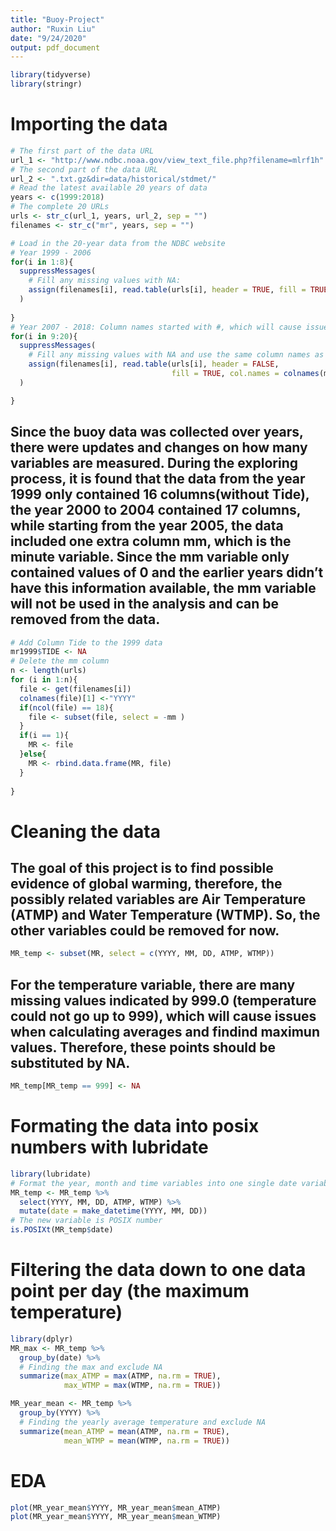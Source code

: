 ```yaml
---
title: "Buoy-Project"
author: "Ruxin Liu"
date: "9/24/2020"
output: pdf_document
---
```


```r
library(tidyverse)
library(stringr)
```
# Importing the data 

```r
# The first part of the data URL
url_1 <- "http://www.ndbc.noaa.gov/view_text_file.php?filename=mlrf1h"
# The second part of the data URL
url_2 <- ".txt.gz&dir=data/historical/stdmet/"
# Read the latest available 20 years of data
years <- c(1999:2018)
# The complete 20 URLs
urls <- str_c(url_1, years, url_2, sep = "")
filenames <- str_c("mr", years, sep = "")
```


```r
# Load in the 20-year data from the NDBC website
# Year 1999 - 2006
for(i in 1:8){
  suppressMessages(
    # Fill any missing values with NA:
    assign(filenames[i], read.table(urls[i], header = TRUE, fill = TRUE))
  )
  
}
# Year 2007 - 2018: Column names started with #, which will cause issue
for(i in 9:20){
  suppressMessages(
    # Fill any missing values with NA and use the same column names as year 2006
    assign(filenames[i], read.table(urls[i], header = FALSE, 
                                    fill = TRUE, col.names = colnames(mr2006))),
  )

}
```


## Since the buoy data was collected over years, there were updates and changes on how many variables are measured. During the exploring process, it is found that the data from the year 1999 only contained 16 columns(without Tide), the year 2000 to 2004 contained 17 columns, while starting from the year 2005, the data included one extra column mm, which is the minute variable. Since the mm variable only contained values of 0 and the earlier years didn't have this information available, the mm variable will not be used in the analysis and can be removed from the data.


```r
# Add Column Tide to the 1999 data
mr1999$TIDE <- NA
# Delete the mm column
n <- length(urls)
for (i in 1:n){
  file <- get(filenames[i])
  colnames(file)[1] <-"YYYY"
  if(ncol(file) == 18){
    file <- subset(file, select = -mm )
  }
  if(i == 1){
    MR <- file
  }else{
    MR <- rbind.data.frame(MR, file)
  }
  
}
```


# Cleaning the data 

## The goal of this project is to find possible evidence of global warming, therefore, the possibly related variables are Air Temperature (ATMP) and Water Temperature (WTMP). So, the other variables could be removed for now. 

```r
MR_temp <- subset(MR, select = c(YYYY, MM, DD, ATMP, WTMP))
```

## For the temperature variable, there are many missing values indicated by 999.0 (temperature could not go up to 999), which will cause issues when calculating averages and findind maximun values. Therefore, these points should be substituted by NA.  

```r
MR_temp[MR_temp == 999] <- NA
```

# Formating the data into posix numbers with lubridate

```r
library(lubridate)
# Format the year, month and time variables into one single date variable
MR_temp <- MR_temp %>% 
  select(YYYY, MM, DD, ATMP, WTMP) %>% 
  mutate(date = make_datetime(YYYY, MM, DD))
# The new variable is POSIX number
is.POSIXt(MR_temp$date)
```

# Filtering the data down to one data point per day (the maximum temperature)

```r
library(dplyr)
MR_max <- MR_temp %>% 
  group_by(date) %>% 
  # Finding the max and exclude NA
  summarize(max_ATMP = max(ATMP, na.rm = TRUE), 
            max_WTMP = max(WTMP, na.rm = TRUE))
```

```r
MR_year_mean <- MR_temp %>% 
  group_by(YYYY) %>% 
  # Finding the yearly average temperature and exclude NA
  summarize(mean_ATMP = mean(ATMP, na.rm = TRUE), 
            mean_WTMP = mean(WTMP, na.rm = TRUE))
```

# EDA

```r
plot(MR_year_mean$YYYY, MR_year_mean$mean_ATMP)
plot(MR_year_mean$YYYY, MR_year_mean$mean_WTMP)
```

